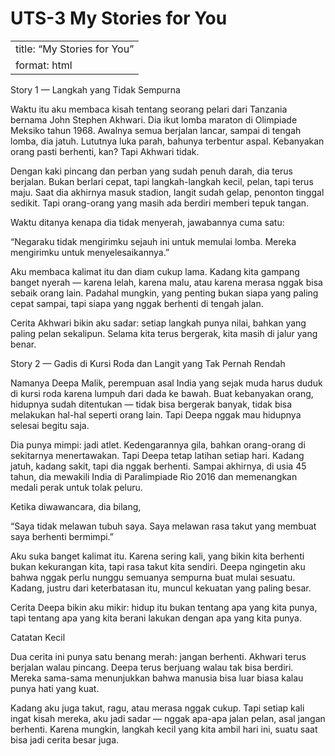 # UTS-3 My Stories for You

---
title: "My Stories for You"
format: html
---

Story 1 — Langkah yang Tidak Sempurna

Waktu itu aku membaca kisah tentang seorang pelari dari Tanzania bernama John Stephen Akhwari.
Dia ikut lomba maraton di Olimpiade Meksiko tahun 1968.
Awalnya semua berjalan lancar, sampai di tengah lomba, dia jatuh. Lututnya luka parah, bahunya terbentur aspal.
Kebanyakan orang pasti berhenti, kan? Tapi Akhwari tidak.

Dengan kaki pincang dan perban yang sudah penuh darah, dia terus berjalan.
Bukan berlari cepat, tapi langkah-langkah kecil, pelan, tapi terus maju.
Saat dia akhirnya masuk stadion, langit sudah gelap, penonton tinggal sedikit. Tapi orang-orang yang masih ada berdiri memberi tepuk tangan.

Waktu ditanya kenapa dia tidak menyerah, jawabannya cuma satu:

“Negaraku tidak mengirimku sejauh ini untuk memulai lomba. Mereka mengirimku untuk menyelesaikannya.”

Aku membaca kalimat itu dan diam cukup lama.
Kadang kita gampang banget nyerah — karena lelah, karena malu, atau karena merasa nggak bisa sebaik orang lain.
Padahal mungkin, yang penting bukan siapa yang paling cepat sampai, tapi siapa yang nggak berhenti di tengah jalan.

Cerita Akhwari bikin aku sadar: setiap langkah punya nilai, bahkan yang paling pelan sekalipun.
Selama kita terus bergerak, kita masih di jalur yang benar.

Story 2 — Gadis di Kursi Roda dan Langit yang Tak Pernah Rendah

Namanya Deepa Malik, perempuan asal India yang sejak muda harus duduk di kursi roda karena lumpuh dari dada ke bawah.
Buat kebanyakan orang, hidupnya sudah ditentukan — tidak bisa bergerak banyak, tidak bisa melakukan hal-hal seperti orang lain.
Tapi Deepa nggak mau hidupnya selesai begitu saja.

Dia punya mimpi: jadi atlet.
Kedengarannya gila, bahkan orang-orang di sekitarnya menertawakan. Tapi Deepa tetap latihan setiap hari.
Kadang jatuh, kadang sakit, tapi dia nggak berhenti.
Sampai akhirnya, di usia 45 tahun, dia mewakili India di Paralimpiade Rio 2016 dan memenangkan medali perak untuk tolak peluru.

Ketika diwawancara, dia bilang,

“Saya tidak melawan tubuh saya. Saya melawan rasa takut yang membuat saya berhenti bermimpi.”

Aku suka banget kalimat itu.
Karena sering kali, yang bikin kita berhenti bukan kekurangan kita, tapi rasa takut kita sendiri.
Deepa ngingetin aku bahwa nggak perlu nunggu semuanya sempurna buat mulai sesuatu.
Kadang, justru dari keterbatasan itu, muncul kekuatan yang paling besar.

Cerita Deepa bikin aku mikir: hidup itu bukan tentang apa yang kita punya, tapi tentang apa yang kita berani lakukan dengan apa yang kita punya.

Catatan Kecil

Dua cerita ini punya satu benang merah: jangan berhenti.
Akhwari terus berjalan walau pincang. Deepa terus berjuang walau tak bisa berdiri.
Mereka sama-sama menunjukkan bahwa manusia bisa luar biasa kalau punya hati yang kuat.

Kadang aku juga takut, ragu, atau merasa nggak cukup. Tapi setiap kali ingat kisah mereka, aku jadi sadar — nggak apa-apa jalan pelan, asal jangan berhenti.
Karena mungkin, langkah kecil yang kita ambil hari ini, suatu saat bisa jadi cerita besar juga.
